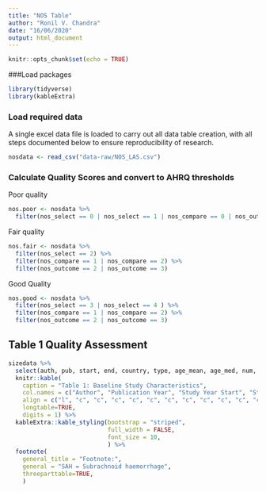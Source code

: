 ```yaml
---
title: "NOS Table"
author: "Ronil V. Chandra"
date: "16/06/2020"
output: html_document
---
```


```r
knitr::opts_chunk$set(echo = TRUE)
```

###Load packages

```r

library(tidyverse)
library(kableExtra)
```

### Load required data

A single excel data file is loaded to carry out all data table creation, with all steps documented below to ensure reproducibility of research.

```r

nosdata <- read_csv("data-raw/NOS_LAS.csv")

```


### Calculate Quality Scores and convert to AHRQ thresholds

Poor quality 

```r

nos.poor <- nosdata %>%
  filter(nos_select == 0 | nos_select == 1 | nos_compare == 0 | nos_outcome == 0 | nos_outcome == 1) 

```

Fair quality 

```r

nos.fair <- nosdata %>%
  filter(nos_select == 2) %>%
  filter(nos_compare == 1 | nos_compare == 2) %>%
  filter(nos_outcome == 2 | nos_outcome == 3)

```


Good Quality 

```r

nos.good <- nosdata %>%
  filter(nos_select == 3 | nos_select == 4 ) %>%
  filter(nos_compare == 1 | nos_compare == 2) %>%
  filter(nos_outcome == 2 | nos_outcome == 3)

```

## Table 1 Quality Assessment 


```r

sizedata %>%
  select(auth, pub, start, end, country, type, age_mean, age_med, num, num_anr_tot, psah_tot, fu_mean_tot, fu_med_tot, rupt, rupt_psah) %>%
  knitr::kable(
    caption = "Table 1: Baseline Study Characteristics",
    col.names = c("Author", "Publication Year", "Study Year Start", "Study Year End", "Source Population", "Study Type", "Mean Age", "Median Age", "Number of Total Patients Observed", "Number of Total Aneurysms Observed", "Number of Total Patients with prior SAH Observed", "Mean Total Follow up (Months)", "Median Total Follow up (Months)", "Number of Patients with rupture", "Number of Patients with prior SAH and rupture"),
    align = c("l", "c", "c", "c", "c", "c", "c", "c", "c", "c", "c", "c"),
    longtable=TRUE,
    digits = 1) %>%
  kableExtra::kable_styling(bootstrap = "striped", 
                            full_width = FALSE,
                            font_size = 10,
                            ) %>%
  footnote(
    general_title = "Footnote:",
    general = "SAH = Subrachnoid haemorrhage",
    threeparttable=TRUE,
    )


```